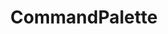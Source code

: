 ---
type: component
title: CommandPalette
category: Components
description: A command palette for your application.
status: todo
---
